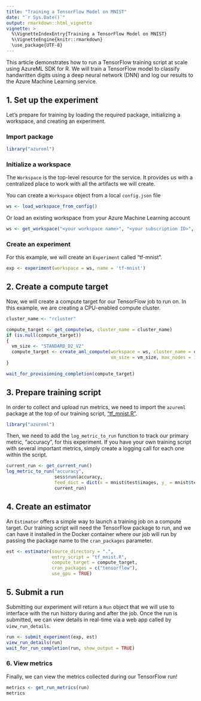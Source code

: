 ```yaml
---
title: "Training a TensorFlow Model on MNIST"
date: "`r Sys.Date()`"
output: rmarkdown::html_vignette
vignette: >
  %\VignetteIndexEntry{Training a TensorFlow Model on MNIST}
  %\VignetteEngine{knitr::rmarkdown}
  \use_package{UTF-8}
---
```


This article demonstrates how to run a TensorFlow training script at scale using AzureML SDK for R. We will train a TensorFlow model to classify handwritten digits using a deep neural network (DNN) and log our results to the Azure Machine Learning service.

## 1. Set up the experiment

Let's prepare for training by loading the required package, initializing a workspace, and creating an experiment.

### Import package
```r
library("azureml")
```

### Initialize a workspace

The `Workspace` is the top-level resource for the service. It provides us with a centralized place to work with all the artifacts we will create. 

You can create a `Workspace` object from a local `config.json` file
```r
ws <- load_workspace_from_config()
```

Or load an existing workspace from your Azure Machine Learning account
```r
ws <- get_workspace("<your workspace name>", "<your subscription ID>", "<your resource group>")
```

### Create an experiment

For this example, we will create an `Experiment` called "tf-mnist".

```r
exp <- experiment(workspace = ws, name = 'tf-mnist')
```

## 2. Create a compute target

Now, we will create a compute target for our TensorFlow job to run on. In this example, we are creating a CPU-enabled compute cluster.
```r
cluster_name <- "rcluster"

compute_target <- get_compute(ws, cluster_name = cluster_name)
if (is.null(compute_target))
{
  vm_size <- "STANDARD_D2_V2"
  compute_target <- create_aml_compute(workspace = ws, cluster_name = cluster_name,
                                       vm_size = vm_size, max_nodes = 1)
}

wait_for_provisioning_completion(compute_target)
```

## 3. Prepare training script

In order to collect and upload run metrics, we need to import the `azureml` package at the top of our training script, ["tf_mnist.R"](tf_mnist.R).

```r
library("azureml")
```

Then, we need to add the `log_metric_to_run` function to track our primary metric,  "accuracy", for this experiment. If you have your own training script with several important metrics, simply create a logging call for each one within the script.

```r
current_run <- get_current_run()
log_metric_to_run("accuracy",
                  sess$run(accuracy,
                  feed_dict = dict(x = mnist$test$images, y_ = mnist$test$labels)),
                  current_run)
```

## 4. Create an estimator

An `Estimator` offers a simple way to launch a training job on a compute target. Our training script will need the TensorFlow package to run, and we can have it installed in the Docker container where our job will run by passing the package name to the `cran_packages` parameter.

```r
est <- estimator(source_directory = ".",
                 entry_script = "tf_mnist.R",
                 compute_target = compute_target,
                 cran_packages = c("tensorflow"),
                 use_gpu = TRUE)
```

## 5. Submit a run

Submitting our experiment will return a `Run` object that we will use to interface with the run history during and after the job. Once the run is submitted, we can view details in real-time via a web app called by  `view_run_details`.

```r
run <- submit_experiment(exp, est)
view_run_details(run)
wait_for_run_completion(run, show_output = TRUE)
```

### 6. View metrics

Finally, we can view the metrics collected during our TensorFlow run!

```r
metrics <- get_run_metrics(run)
metrics
```
